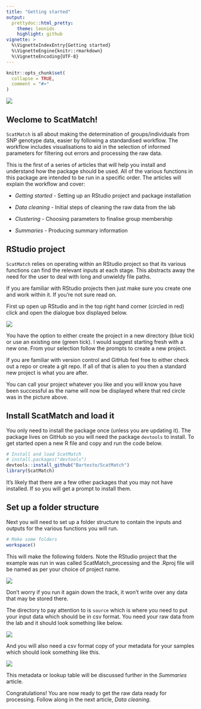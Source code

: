 ```yaml
---
title: "Getting started"
output: 
  prettydoc::html_pretty:
    theme: leonids
    highlight: github
vignette: >
  %\VignetteIndexEntry{Getting started}
  %\VignetteEngine{knitr::rmarkdown}
  %\VignetteEncoding{UTF-8}
---
```


```r
knitr::opts_chunk$set(
  collapse = TRUE,
  comment = "#>"
)
```
![](plots/scatmatch_logo.png)

## Weclome to ScatMatch!
`ScatMatch` is all about making the determination of groups/individuals from SNP 
genotype data, easier by following a standardised workflow. The workflow includes 
visualisations to aid in the selection of informed parameters for filtering out errors 
and processing the raw data.

This is the first of a series of articles that will help you install and 
understand how the package should be used. All of the various functions in this 
package are intended to be run in a specific order. The articles will explain the 
workflow and cover:

* *Getting started* - Setting up an RStudio project and package installation

* *Data cleaning* - Initial steps of cleaning the raw data from the lab

* *Clustering* - Choosing parameters to finalise group membership

* *Summaries* - Producing summary information

## RStudio project
`ScatMatch` relies on operating within an RStudio project so that its various 
functions can find the relevant inputs at each stage. This abstracts away the 
need for the user to deal with long and unwieldy file paths.

If you are familiar with RStudio projects then just make sure you create one and 
work within it. If you're not sure read on.

First up open up RStudio and in the top right hand corner (circled in red) click 
and open the dialogue box displayed below.

![](plots/project.png)

You have the option to either create the project in a new directory (blue tick) 
or use an existing one (green tick). I would suggest starting fresh with a new one. 
From your selection follow the prompts to create a new project. 

If you are familiar with version control and GitHub feel free to either check out 
a repo or create a git repo. If all of that is alien to you then a standard new 
project is what you are after.

You can call your project whatever you like and you will know you have been 
successful as the name will now be displayed where that red circle was in the 
picture above.

## Install ScatMatch and load it
You only need to install the package once (unless you are updating it). The 
package lives on GitHub so you will need the package `devtools` to install. To get 
started open a new R file and copy and run the code below.
```r
# Install and load ScatMatch
# install.packages("devtools")
devtools::install_github("Bartesto/ScatMatch")
library(ScatMatch)
```

It's likely that there are a few other packages that you may not have installed. 
If so you will get a prompt to install them.

## Set up a folder structure
Next you will need to set up a folder structure to contain the inputs and outputs 
for the various functions you will run.
```r
# Make some folders
workspace()
```

This will make the following folders. Note the RStudio project that the example 
was run in was called ScatMatch_processing and the .Rproj file will be named as 
per your choice of project name.

![](plots/fstruct.png)


Don't worry if you run it again down the track, it won't write over any data 
that may be stored there.

The directory to pay attention to is `source` which is where you need to put 
your input data which should be in csv format. You need your raw data from the 
lab and it should look something like below.

![](plots/raw.png)


And you will also need a csv format copy of your metadata for your samples which should look 
something like this.

![](plots/meta.png)


This metadata or lookup table will be discussed further in the *Summaries* article.

Congratulations! You are now ready to get the raw data ready for processing. 
Follow along in the next article, *Data cleaning*.
